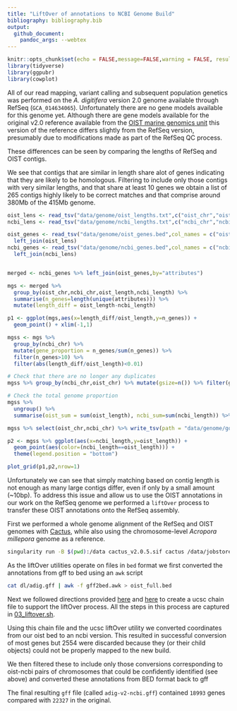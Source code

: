 ```yaml
---
title: "LiftOver of annotations to NCBI Genome Build"
bibliography: bibliography.bib
output:
  github_document:
    pandoc_args: --webtex
---
```


```r
knitr::opts_chunk$set(echo = FALSE,message=FALSE,warning = FALSE, results = FALSE)
library(tidyverse)
library(ggpubr)
library(cowplot)
```

All of our read mapping, variant calling and subsequent population genetics was performed on the *A. digitifera* version 2.0 genome available through RefSeq (`GCA_014634065`).  Unfortunately there are no gene models available for this genome yet.  Although there are gene models available for the original v2.0 reference available from the [OIST marine genomics unit](https://marinegenomics.oist.jp/adig/viewer/info?project_id=87) this version of the reference differs slightly from the RefSeq version, presumably due to modifications made as part of the RefSeq QC process. 

These differences can be seen by comparing the lengths of RefSeq and OIST contigs. 

We see that contigs that are similar in length share alot of genes indicating that they are likely to be homologous. Filtering to include only those contigs with very similar lengths, and that share at least 10 genes we obtain a list of 265 contigs highly likely to be correct matches and that comprise around 380Mb of the 415Mb genome. 

```r
oist_lens <- read_tsv("data/genome/oist_lengths.txt",c("oist_chr","oist_length")) 
ncbi_lens <- read_tsv("data/genome/ncbi_lengths.txt",c("ncbi_chr","ncbi_length")) 

oist_genes <- read_tsv("data/genome/oist_genes.bed",col_names = c("oist_chr","start","end","name","score","strand","attributes")) %>% 
  left_join(oist_lens)
ncbi_genes <- read_tsv("data/genome/ncbi_genes.bed",col_names = c("ncbi_chr","start","end","name","score","strand","attributes")) %>% 
  left_join(ncbi_lens)


merged <- ncbi_genes %>% left_join(oist_genes,by="attributes")

mgs <- merged %>% 
  group_by(oist_chr,ncbi_chr,oist_length,ncbi_length) %>% 
  summarise(n_genes=length(unique(attributes))) %>% 
  mutate(length_diff = oist_length-ncbi_length)

p1 <- ggplot(mgs,aes(x=length_diff/oist_length,y=n_genes)) + 
  geom_point() + xlim(-1,1)
```


```r
mgss <- mgs %>% 
  group_by(ncbi_chr) %>% 
  mutate(gene_proportion = n_genes/sum(n_genes)) %>% 
  filter(n_genes>10) %>% 
  filter(abs(length_diff/oist_length)<0.01)

# Check that there are no longer any duplicates
mgss %>% group_by(ncbi_chr,oist_chr) %>% mutate(gsize=n()) %>% filter(gsize>1)

# Check the total genome proportion
mgss %>% 
  ungroup() %>% 
  summarise(oist_sum = sum(oist_length), ncbi_sum=sum(ncbi_length)) %>% knitr::kable()

mgss %>% select(oist_chr,ncbi_chr) %>% write_tsv(path = "data/genome/good_pairs.tsv")
```

```r
p2 <- mgss %>% ggplot(aes(x=ncbi_length,y=oist_length)) + 
  geom_point(aes(color=(ncbi_length==oist_length))) +
  theme(legend.position = "bottom")

plot_grid(p1,p2,nrow=1)
```

Unfortunately we can see that simply matching based on contig length is not enough as many large contigs differ, even if only by a small amount (~10bp). To address this issue and allow us to use the OIST annotations in our work on the RefSeq genome we performed a `liftOver` process to transfer these OIST annotations onto the RefSeq assembly. 

First we performed a whole genome alignment of the RefSeq and OIST genomes with [Cactus](https://github.com/ComparativeGenomicsToolkit/cactus), while also using the chromosome-level *Acropora millepora* genome as a reference.

```bash
singularity run -B $(pwd):/data cactus_v2.0.5.sif cactus /data/jobstore /data/seqfile_amil.txt /data/adig.hal
```

As the liftOver utilities operate on files in `bed` format we first converted the annotations from gff to bed using an `awk` script

```bash
cat dl/adig.gff | awk -f gff2bed.awk > oist_full.bed
```

Next we followed directions provided [here](https://github.com/ComparativeGenomicsToolkit/hal/blob/chaining-doc/doc/chaining-mapping.md) and [here](http://genomewiki.ucsc.edu/index.php/Minimal_Steps_For_LiftOver) to create a ucsc chain file to support the liftOver process. All the steps in this process are captured in [03_liftover.sh](data/genome/03_liftover.sh).

Using this chain file and the ucsc liftOver utility we converted coordinates from our oist bed to an ncbi version. This resulted in successful conversion of most genes but 2554 were discarded because they (or their child objects) could not be properly mapped to the new build.  

We then filtered these to include only those conversions corresponding to oist-ncbi pairs of chromosomes that could be confidently identified (see above) and converted these annotations from BED format back to gff

The final resulting `gff` file (called `adig-v2-ncbi.gff`) contained `18993` genes compared with `22327` in the original. 

